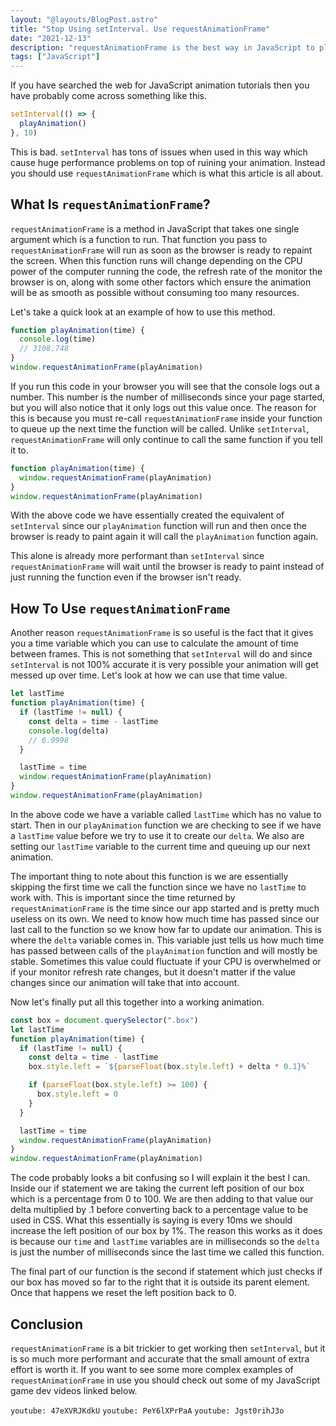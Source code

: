 ```yaml
---
layout: "@layouts/BlogPost.astro"
title: "Stop Using setInterval. Use requestAnimationFrame"
date: "2021-12-13"
description: "requestAnimationFrame is the best way in JavaScript to play smooth and efficient animations and in this article I will show you exactly how to use requestAnimationFrame."
tags: ["JavaScript"]
---
```



If you have searched the web for JavaScript animation tutorials then you have probably come across something like this.

```js
setInterval(() => {
  playAnimation()
}, 10)
```

This is bad. `setInterval` has tons of issues when used in this way which cause huge performance problems on top of ruining your animation. Instead you should use `requestAnimationFrame` which is what this article is all about.

## What Is `requestAnimationFrame`?

`requestAnimationFrame` is a method in JavaScript that takes one single argument which is a function to run. That function you pass to `requestAnimationFrame` will run as soon as the browser is ready to repaint the screen. When this function runs will change depending on the CPU power of the computer running the code, the refresh rate of the monitor the browser is on, along with some other factors which ensure the animation will be as smooth as possible without consuming too many resources.

Let's take a quick look at an example of how to use this method.

```js
function playAnimation(time) {
  console.log(time)
  // 3108.748
}
window.requestAnimationFrame(playAnimation)
```

If you run this code in your browser you will see that the console logs out a number. This number is the number of milliseconds since your page started, but you will also notice that it only logs out this value once. The reason for this is because you must re-call `requestAnimationFrame` inside your function to queue up the next time the function will be called. Unlike `setInterval`, `requestAnimationFrame` will only continue to call the same function if you tell it to.

```js
function playAnimation(time) {
  window.requestAnimationFrame(playAnimation)
}
window.requestAnimationFrame(playAnimation)
```

With the above code we have essentially created the equivalent of `setInterval` since our `playAnimation` function will run and then once the browser is ready to paint again it will call the `playAnimation` function again.

This alone is already more performant than `setInterval` since `requestAnimationFrame` will wait until the browser is ready to paint instead of just running the function even if the browser isn't ready.

## How To Use `requestAnimationFrame`

Another reason `requestAnimationFrame` is so useful is the fact that it gives you a time variable which you can use to calculate the amount of time between frames. This is not something that `setInterval` will do and since `setInterval` is not 100% accurate it is very possible your animation will get messed up over time. Let's look at how we can use that time value.

```js
let lastTime
function playAnimation(time) {
  if (lastTime != null) {
    const delta = time - lastTime
    console.log(delta)
    // 6.9998
  }

  lastTime = time
  window.requestAnimationFrame(playAnimation)
}
window.requestAnimationFrame(playAnimation)
```

In the above code we have a variable called `lastTime` which has no value to start. Then in our `playAnimation` function we are checking to see if we have a `lastTime` value before we try to use it to create our `delta`. We also are setting our `lastTime` variable to the current time and queuing up our next animation.

The important thing to note about this function is we are essentially skipping the first time we call the function since we have no `lastTime` to work with. This is important since the time returned by `requestAnimationFrame` is the time since our app started and is pretty much useless on its own. We need to know how much time has passed since our last call to the function so we know how far to update our animation. This is where the `delta` variable comes in. This variable just tells us how much time has passed between calls of the `playAnimation` function and will mostly be stable. Sometimes this value could fluctuate if your CPU is overwhelmed or if your monitor refresh rate changes, but it doesn't matter if the value changes since our animation will take that into account.

Now let's finally put all this together into a working animation.

```js
const box = document.querySelector(".box")
let lastTime
function playAnimation(time) {
  if (lastTime != null) {
    const delta = time - lastTime
    box.style.left = `${parseFloat(box.style.left) + delta * 0.1}%`

    if (parseFloat(box.style.left) >= 100) {
      box.style.left = 0
    }
  }

  lastTime = time
  window.requestAnimationFrame(playAnimation)
}
window.requestAnimationFrame(playAnimation)
```

<LeftBox client:visible />

The code probably looks a bit confusing so I will explain it the best I can. Inside our if statement we are taking the current left position of our box which is a percentage from 0 to 100. We are then adding to that value our delta multiplied by .1 before converting back to a percentage value to be used in CSS. What this essentially is saying is every 10ms we should increase the left position of our box by 1%. The reason this works as it does is because our `time` and `lastTime` variables are in milliseconds so the `delta` is just the number of milliseconds since the last time we called this function.

The final part of our function is the second if statement which just checks if our box has moved so far to the right that it is outside its parent element. Once that happens we reset the left position back to 0.

## Conclusion

`requestAnimationFrame` is a bit trickier to get working then `setInterval`, but it is so much more performant and accurate that the small amount of extra effort is worth it. If you want to see some more complex examples of `requestAnimationFrame` in use you should check out some of my JavaScript game dev videos linked below.

`youtube: 47eXVRJKdkU`
`youtube: PeY6lXPrPaA`
`youtube: Jgst0rihJ3o`
